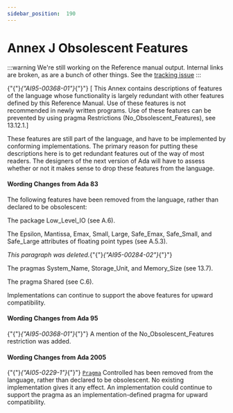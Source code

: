 ---
sidebar_position:  190
---

# Annex J Obsolescent Features

:::warning
We're still working on the Reference manual output.  Internal links are broken,
as are a bunch of other things.
See the [tracking issue](https://github.com/ada-lang-io/ada-lang-io/issues/20)
:::


<p>{"{"}<em>{"AI95-00368-01"}</em>{"}"} [ This Annex contains descriptions of features of the language whose functionality is largely redundant with other features defined by this Reference Manual. Use of these features is not recommended in newly written programs. Use of these features can be prevented by using pragma Restrictions (No_Obsolescent_Features), see 13.12.1.] </p>
<Admonition type="aarm" aarm="ramification" title="Ramification: ">
<p><strong></strong>These features are still part of the language, and have to be implemented by conforming implementations. The primary reason for putting these descriptions here is to get redundant features out of the way of most readers. The designers of the next version of Ada will have to assess whether or not it makes sense to drop these features from the language. </p></Admonition>


#### Wording Changes from Ada 83

<Admonition type="aarm" aarm="note" title="Note: ">
<p>The following features have been removed from the language, rather than declared to be obsolescent: </p></Admonition>

<p>The package Low_Level_IO (see A.6).</p>
<p>The Epsilon, Mantissa, Emax, Small, Large, Safe_Emax, Safe_Small, and Safe_Large attributes of floating point types (see A.5.3).</p>
<p><em>This paragraph was deleted.</em>{"{"}<em>{"AI95-00284-02"}</em>{"}"} </p>
<p>The pragmas System_Name, Storage_Unit, and Memory_Size (see 13.7).</p>
<p>The pragma Shared (see C.6). </p>
<Admonition type="aarm" aarm="note" title="Note: ">
<p>Implementations can continue to support the above features for upward compatibility. </p></Admonition>


#### Wording Changes from Ada 95

<Admonition type="aarm" aarm="note" title="Note: ">
<p>{"{"}<em>{"AI95-00368-01"}</em>{"}"} A mention of the No_Obsolescent_Features restriction was added. </p></Admonition>


#### Wording Changes from Ada 2005

<Admonition type="aarm" aarm="note" title="Note: ">
<p>{"{"}<em>{"AI05-0229-1"}</em>{"}"} <code><a href="../AA-2/AA-2.8#S0019">Pragma</a></code> Controlled has been removed from the language, rather than declared to be obsolescent. No existing implementation gives it any effect. An implementation could continue to support the pragma as an implementation-defined pragma for upward compatibility. </p></Admonition>

